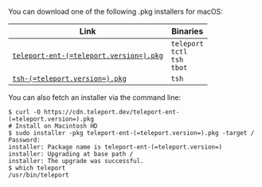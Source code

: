   You can download one of the following .pkg installers for macOS:

  |Link|Binaries|
  |-|-|
  |[`teleport-ent-(=teleport.version=).pkg`](https://cdn.teleport.dev/teleport-ent-(=teleport.version=).pkg)|`teleport`<br/>`tctl`<br/>`tsh`<br/>`tbot`|
  |[`tsh-(=teleport.version=).pkg`](https://cdn.teleport.dev/tsh-(=teleport.version=).pkg)|`tsh`|

  You can also fetch an installer via the command line:

  ```code
  $ curl -O https://cdn.teleport.dev/teleport-ent-(=teleport.version=).pkg
  # Install on Macintosh HD
  $ sudo installer -pkg teleport-ent-(=teleport.version=).pkg -target /
  Password:
  installer: Package name is teleport-ent-(=teleport.version=)
  installer: Upgrading at base path /
  installer: The upgrade was successful.
  $ which teleport
  /usr/bin/teleport
  ```
